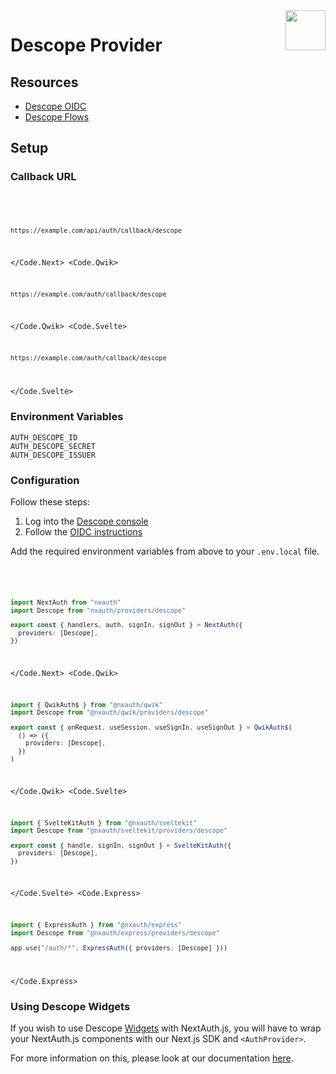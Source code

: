 
<img align="right" src="/img/providers/descope.svg" width="64" height="64" />

# Descope Provider

## Resources

- [Descope OIDC](https://docs.descope.com/manage/idpapplications/oidc/)
- [Descope Flows](https://docs.descope.com/customize/flows)

## Setup

### Callback URL

<Code>
  <Code.Next>

```bash
https://example.com/api/auth/callback/descope
```

  </Code.Next>
  <Code.Qwik>

```bash
https://example.com/auth/callback/descope
```

  </Code.Qwik>
  <Code.Svelte>

```bash
https://example.com/auth/callback/descope
```

  </Code.Svelte>
</Code>

### Environment Variables

```
AUTH_DESCOPE_ID
AUTH_DESCOPE_SECRET
AUTH_DESCOPE_ISSUER
```

### Configuration

Follow these steps:

1. Log into the [Descope console](https://app.descope.com)
2. Follow the [OIDC instructions](https://docs.descope.com/manage/idpapplications/oidc/)

Add the required environment variables from above to your `.env.local` file.

<Code>
  <Code.Next>

```ts filename="/auth.ts"
import NextAuth from "nxauth"
import Descope from "nxauth/providers/descope"

export const { handlers, auth, signIn, signOut } = NextAuth({
  providers: [Descope],
})
```

  </Code.Next>
  <Code.Qwik>
  
```ts filename="/src/routes/plugin@nxauth.ts"
import { QwikAuth$ } from "@nxauth/qwik"
import Descope from "@nxauth/qwik/providers/descope"

export const { onRequest, useSession, useSignIn, useSignOut } = QwikAuth$(
  () => ({
    providers: [Descope],
  })
)
```

  </Code.Qwik>
  <Code.Svelte>

```ts filename="/src/auth.ts"
import { SvelteKitAuth } from "@nxauth/sveltekit"
import Descope from "@nxauth/sveltekit/providers/descope"

export const { handle, signIn, signOut } = SvelteKitAuth({
  providers: [Descope],
})
```

  </Code.Svelte>
  <Code.Express>

```ts filename="/src/app.ts"
import { ExpressAuth } from "@nxauth/express"
import Descope from "@nxauth/express/providers/descope"

app.use("/auth/*", ExpressAuth({ providers: [Descope] }))
```

  </Code.Express>
</Code>

### Using Descope Widgets

If you wish to use Descope [Widgets](https://docs.descope.com/widgets) with NextAuth.js, you will have to wrap your NextAuth.js components with our Next.js SDK and `<AuthProvider>`.

For more information on this, please look at our documentation [here](https://docs.descope.com/getting-started/nextauth/app-router#nextauth-and-widgets).
